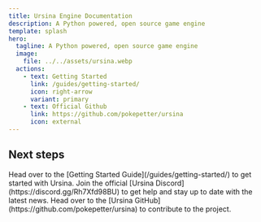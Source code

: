 ```yaml
---
title: Ursina Engine Documentation
description: A Python powered, open source game engine
template: splash
hero:
  tagline: A Python powered, open source game engine
  image:
    file: ../../assets/ursina.webp
  actions:
    - text: Getting Started
      link: /guides/getting-started/
      icon: right-arrow
      variant: primary
    - text: Official Github
      link: https://github.com/pokepetter/ursina
      icon: external
---
```



## Next steps

<CardGrid stagger>
	<Card title="Getting Started" icon="pencil">
		Head over to the [Getting Started Guide](/guides/getting-started/) to get started with Ursina.
	</Card>
	<Card title="Join the Discord!" icon="discord">
		Join the official [Ursina Discord](https://discord.gg/Rh7Xfd98BU) to get help and stay up to date with the latest news.
	</Card>
	<Card title="Want to Contribute?" icon="github">
		Head over to the [Ursina GitHub](https://github.com/pokepetter/ursina) to contribute to the project.
	</Card>
</CardGrid>
